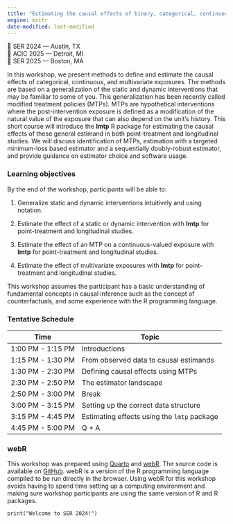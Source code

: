```yaml
---
title: "Estimating the causal effects of binary, categorical, continuous, and multivariate exposures in R"
engine: knitr
date-modified: last-modified
---
```


📍 SER 2024 — Austin, TX  
📍 ACIC 2025 — Detroit, MI  
📍 SER 2025 — Boston, MA  

In this workshop, we present methods to define and estimate the causal effects of categorical, continuous, and multivariate exposures. The methods are based on a generalization of the static and dynamic interventions that may be familiar to some of you. This generalization has been recently called modified treatment policies (MTPs). MTPs are hypothetical interventions where the post-intervention exposure is defined as a modification of the natural value of the exposure that can also depend on the unit’s history. This short course will introduce the **lmtp** R package for estimating the causal effects of these general estimand in both point-treatment and longitudinal studies. We will discuss identification of MTPs, estimation with a targeted minimum-loss based estimator and a sequentially doubly-robust estimator, and provide guidance on estimator choice and software usage.

### Learning objectives

By the end of the workshop, participants will be able to:

1.  Generalize static and dynamic interventions intuitively and using notation.

2.  Estimate the effect of a static or dynamic intervention with **lmtp** for point-treatment and longitudinal studies.

3.  Estimate the effect of an MTP on a continuous-valued exposure with **lmtp** for point-treatment and longitudinal studies.

4.  Estimate the effect of multivariate exposures with **lmtp** for point-treatment and longitudinal studies.

::: {.callout-warning appearance="simple"}
This workshop assumes the participant has a basic understanding of fundamental concepts in causal inference such as the concept of counterfactuals, and some experience with the R programming language.
:::

### Tentative Schedule

| Time              | Topic                                       |
|-------------------|---------------------------------------------|
| 1:00 PM - 1:15 PM | Introductions                               |
| 1:15 PM - 1:30 PM | From observed data to causal estimands      |
| 1:30 PM - 2:30 PM | Defining causal effects using MTPs	  |
| 2:30 PM - 2:50 PM | The estimator landscape                     |
| 2:50 PM - 3:00 PM | Break                                       |
| 3:00 PM - 3:15 PM | Setting up the correct data structure       |
| 3:15 PM - 4:45 PM | Estimating effects using the `lmtp` package |
| 4:45 PM - 5:00 PM | Q + A                                       |

### webR

This workshop was prepared using [Quarto](https://quarto.org/) and [webR](https://docs.r-wasm.org/webr/latest/). The source code is available on [GitHub](https://github.com/nt-williams/lmtp-workshop). webR is a version of the R programming language compiled to be run directly in the browser. Using webR for this workshop avoids having to spend time setting up a computing environment and making sure workshop participants are using the same version of R and R packages.

```webr-r
print("Welcome to SER 2024!")
```
